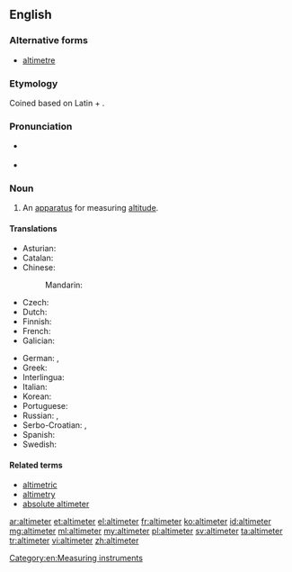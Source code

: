 ==English==

===Alternative forms===
* [[altimetre]]

===Etymology===
Coined based on Latin {{term|altus||high|lang=la}} + {{term|meter|lang=en}}.

===Pronunciation===
* {{a|UK}} {{enPR|əltĭmētər}}
* {{a|US}} {{enPR|əltəmētər}}

===Noun===
{{en-noun}}

# An [[apparatus]] for measuring [[altitude]].

====Translations====
{{trans-top|an apparatus for measuring altitude}}
* Asturian: {{t-|ast|altímetru|m}}
* Catalan: {{t-|ca|altímetre|m}}
* Chinese:
*: Mandarin: {{t|cmn|测高仪}}
* Czech: {{t-|cs|výškoměr|m}}
* Dutch: {{t-|nl|hoogtemeter|m}}
* Finnish: {{t-|fi|korkeusmittari}}
* French: {{t+|fr|altimètre|m}}
* Galician: {{t-|gl|altímetro|m}}
{{trans-mid}}
* German: {{t-|de|Höhenmesser|m}}, {{t-|de|Altimeter|n}}
* Greek: {{t+|el|υψόμετρο|n|tr=ipsómetro}}
* Interlingua: {{t-|ia|altimetro}}
* Italian: {{t-|it|altimetro|m}}
* Korean: {{t+|ko|고도계|tr=godoge|sc=Kore}}
* Portuguese: {{t+|pt|altímetro|m}}
* Russian: {{t+|ru|альтиметр|m|sc=Cyrl|tr=al'timétr}}, {{t+|ru|высотомер|m|sc=Cyrl|tr=vysotomér}}
* Serbo-Croatian: {{t-|sh|visinomjer|m|alt=vȉsinomjēr}}, {{t-|sh|altimetar|m|alt=àltimetar}}
* Spanish: {{t-|es|altímetro|m}}
* Swedish: {{t-|sv|höjdmätare|c}}
{{trans-bottom}}

====Related terms====
* [[altimetric]]
* [[altimetry]]
* [[absolute altimeter]]

[[Category:en:Measuring instruments]]

[[ar:altimeter]]
[[et:altimeter]]
[[el:altimeter]]
[[fr:altimeter]]
[[ko:altimeter]]
[[id:altimeter]]
[[mg:altimeter]]
[[ml:altimeter]]
[[my:altimeter]]
[[pl:altimeter]]
[[sv:altimeter]]
[[ta:altimeter]]
[[tr:altimeter]]
[[vi:altimeter]]
[[zh:altimeter]]